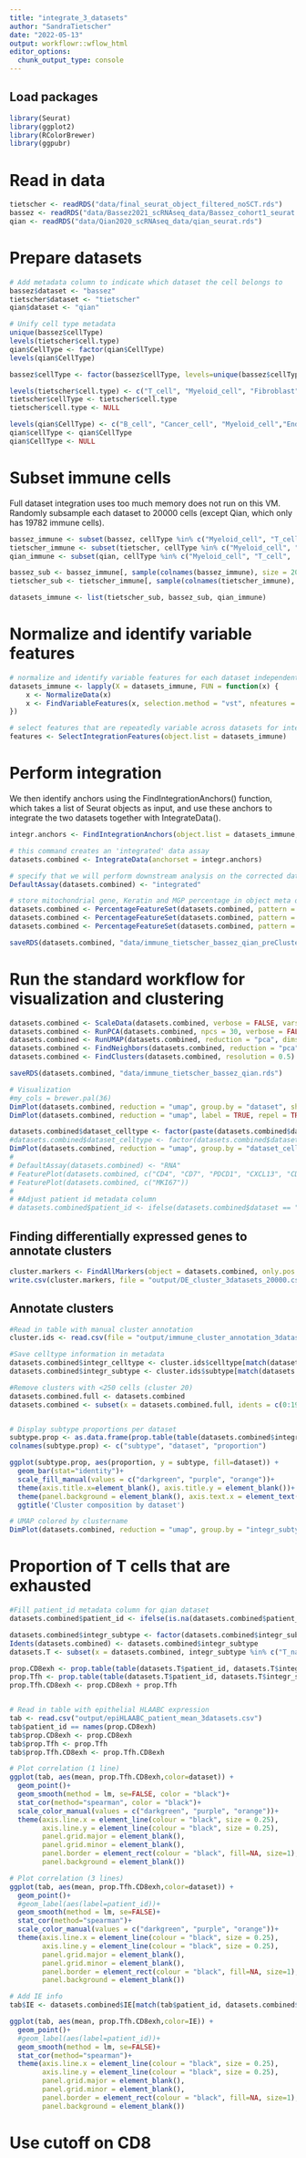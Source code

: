 ```yaml
---
title: "integrate_3_datasets"
author: "SandraTietscher"
date: "2022-05-13"
output: workflowr::wflow_html
editor_options:
  chunk_output_type: console
---
```


## Load packages

```r
library(Seurat)
library(ggplot2)
library(RColorBrewer)
library(ggpubr)
```

# Read in data

```r
tietscher <- readRDS("data/final_seurat_object_filtered_noSCT.rds")
bassez <- readRDS("data/Bassez2021_scRNAseq_data/Bassez_cohort1_seurat.rds")
qian <- readRDS("data/Qian2020_scRNAseq_data/qian_seurat.rds")
```

# Prepare datasets

```r
# Add metadata column to indicate which dataset the cell belongs to
bassez$dataset <- "bassez"
tietscher$dataset <- "tietscher"
qian$dataset <- "qian"

# Unify cell type metadata
unique(bassez$cellType)
levels(tietscher$cell.type)
qian$CellType <- factor(qian$CellType)
levels(qian$CellType)

bassez$cellType <- factor(bassez$cellType, levels=unique(bassez$cellType))

levels(tietscher$cell.type) <- c("T_cell", "Myeloid_cell", "Fibroblast", "Endothelial_cell", "B_cell", "Cancer_cell", "Granulocyte", "Plasma_cell", "pDC")
tietscher$cellType <- tietscher$cell.type
tietscher$cell.type <- NULL

levels(qian$CellType) <- c("B_cell", "Cancer_cell", "Myeloid_cell","Endothelial_cell", "Fibroblast", "Mast_cell", "Myeloid_cell",  "T_cell")
qian$cellType <- qian$CellType
qian$CellType <- NULL
```

# Subset immune cells

Full dataset integration uses too much memory does not run on this VM.
Randomly subsample each dataset to 20000 cells (except Qian, which only has 19782 immune cells).

```r
bassez_immune <- subset(bassez, cellType %in% c("Myeloid_cell", "T_cell", "pDC", "B_cell", "Mast_cell"))
tietscher_immune <- subset(tietscher, cellType %in% c("Myeloid_cell", "T_cell", "pDC", "B_cell", "Granulocyte", "Plasma_cell"))
qian_immune <- subset(qian, cellType %in% c("Myeloid_cell", "T_cell",  "B_cell", "Mast_cell"))

bassez_sub <- bassez_immune[, sample(colnames(bassez_immune), size = 20000, replace=F)]
tietscher_sub <- tietscher_immune[, sample(colnames(tietscher_immune), size = 20000, replace=F)]

datasets_immune <- list(tietscher_sub, bassez_sub, qian_immune)
```

# Normalize and identify variable features

```r
# normalize and identify variable features for each dataset independently
datasets_immune <- lapply(X = datasets_immune, FUN = function(x) {
    x <- NormalizeData(x)
    x <- FindVariableFeatures(x, selection.method = "vst", nfeatures = 2000)
})

# select features that are repeatedly variable across datasets for integration
features <- SelectIntegrationFeatures(object.list = datasets_immune)
```

# Perform integration

We then identify anchors using the FindIntegrationAnchors() function, which takes a list of Seurat objects as input, and use these anchors to integrate the two datasets together with IntegrateData().

```r

integr.anchors <- FindIntegrationAnchors(object.list = datasets_immune, anchor.features = features)

# this command creates an 'integrated' data assay
datasets.combined <- IntegrateData(anchorset = integr.anchors)

# specify that we will perform downstream analysis on the corrected data. Note that the original unmodified data still resides in the 'RNA' assay
DefaultAssay(datasets.combined) <- "integrated"

# store mitochondrial gene, Keratin and MGP percentage in object meta data --> will be regressed out in next step
datasets.combined <- PercentageFeatureSet(datasets.combined, pattern = "^KRT", col.name = "percent.krt", assay = "RNA")
datasets.combined <- PercentageFeatureSet(datasets.combined, pattern = "MGP", col.name = "percent.MGP", assay = "RNA")
datasets.combined <- PercentageFeatureSet(datasets.combined, pattern = "^MT-", col.name = "percent.mt", assay = "RNA")

saveRDS(datasets.combined, "data/immune_tietscher_bassez_qian_preCluster.rds")
```

# Run the standard workflow for visualization and clustering

```r
datasets.combined <- ScaleData(datasets.combined, verbose = FALSE, vars.to.regress = c("percent.mt", "percent.krt", "percent.MGP"))
datasets.combined <- RunPCA(datasets.combined, npcs = 30, verbose = FALSE)
datasets.combined <- RunUMAP(datasets.combined, reduction = "pca", dims = 1:30)
datasets.combined <- FindNeighbors(datasets.combined, reduction = "pca", dims = 1:30)
datasets.combined <- FindClusters(datasets.combined, resolution = 0.5)

saveRDS(datasets.combined, "data/immune_tietscher_bassez_qian.rds")

# Visualization
#my_cols = brewer.pal(36)
DimPlot(datasets.combined, reduction = "umap", group.by = "dataset", shuffle = TRUE, cols=alpha(c("darkgreen", "purple", "orange"),0.1))
DimPlot(datasets.combined, reduction = "umap", label = TRUE, repel = TRUE)

datasets.combined$dataset_celltype <- factor(paste(datasets.combined$dataset, datasets.combined$cellType, sep = "_"))
#datasets.combined$dataset_celltype <- factor(datasets.combined$dataset_celltype, levels = levels(datasets.combined$dataset_celltype)[c(1,6,3,8,4,9,5,11,2,7,10)])
DimPlot(datasets.combined, reduction = "umap", group.by = "dataset_celltype", shuffle = TRUE)
# 
# DefaultAssay(datasets.combined) <- "RNA"
# FeaturePlot(datasets.combined, c("CD4", "CD7", "PDCD1", "CXCL13", "CD8A", "MKI67"))
# FeaturePlot(datasets.combined, c("MKI67"))
# 
# #Adjust patient id metadata column
# datasets.combined$patient_id <- ifelse(datasets.combined$dataset == "tietscher", datasets.combined$sample, datasets.combined$patient_id)

```

## Finding differentially expressed genes to annotate clusters

```r
cluster.markers <- FindAllMarkers(object = datasets.combined, only.pos = TRUE, min.pct = 0.25, logfc.threshold = 0.25)
write.csv(cluster.markers, file = "output/DE_cluster_3datasets_20000.csv", row.names = FALSE)

```

## Annotate clusters

```r
#Read in table with manual cluster annotation
cluster.ids <- read.csv(file = "output/immune_cluster_annotation_3datasets.csv")

#Save celltype information in metadata
datasets.combined$integr_celltype <- cluster.ids$celltype[match(datasets.combined$integrated_snn_res.0.5, cluster.ids$cluster)]
datasets.combined$integr_subtype <- cluster.ids$subtype[match(datasets.combined$integrated_snn_res.0.5, cluster.ids$cluster)]

#Remove clusters with <250 cells (cluster 20)
datasets.combined.full <- datasets.combined
datasets.combined <- subset(x = datasets.combined.full, idents = c(0:19))


# Display subtype proportions per dataset
subtype.prop <- as.data.frame(prop.table(table(datasets.combined$integr_subtype, datasets.combined$dataset), margin = 1))
colnames(subtype.prop) <- c("subtype", "dataset", "proportion")

ggplot(subtype.prop, aes(proportion, y = subtype, fill=dataset)) +
  geom_bar(stat="identity")+
  scale_fill_manual(values = c("darkgreen", "purple", "orange"))+
  theme(axis.title.x=element_blank(), axis.title.y = element_blank())+
  theme(panel.background = element_blank(), axis.text.x = element_text(angle = 30))+
  ggtitle('Cluster composition by dataset')

# UMAP colored by clustername
DimPlot(datasets.combined, reduction = "umap", group.by = "integr_subtype", shuffle = TRUE)
```

# Proportion of T cells that are exhausted

```r
#Fill patient_id metadata column for qian dataset
datasets.combined$patient_id <- ifelse(is.na(datasets.combined$patient_id), paste0("QianPatient_", datasets.combined$PatientNumber), datasets.combined$patient_id)

datasets.combined$integr_subtype <- factor(datasets.combined$integr_subtype)
Idents(datasets.combined) <- datasets.combined$integr_subtype
datasets.T <- subset(x = datasets.combined, integr_subtype %in% c("T_naive", "T_mixed_2", "T_mixed_1", "CD8_cytotoxic", "CD8_exhausted", "Treg", "Tfh", "T_proliferating"))

prop.CD8exh <- prop.table(table(datasets.T$patient_id, datasets.T$integr_subtype), margin = 1)[,"CD8_exhausted"]
prop.Tfh <- prop.table(table(datasets.T$patient_id, datasets.T$integr_subtype), margin = 1)[,"Tfh"]
prop.Tfh.CD8exh <- prop.CD8exh + prop.Tfh


# Read in table with epithelial HLAABC expression
tab <- read.csv("output/epiHLAABC_patient_mean_3datasets.csv")
tab$patient_id == names(prop.CD8exh)
tab$prop.CD8exh <- prop.CD8exh
tab$prop.Tfh <- prop.Tfh
tab$prop.Tfh.CD8exh <- prop.Tfh.CD8exh

# Plot correlation (1 line)
ggplot(tab, aes(mean, prop.Tfh.CD8exh,color=dataset)) +
  geom_point()+
  geom_smooth(method = lm, se=FALSE, color = "black")+
  stat_cor(method="spearman", color = "black")+
  scale_color_manual(values = c("darkgreen", "purple", "orange"))+
  theme(axis.line.x = element_line(colour = "black", size = 0.25),
        axis.line.y = element_line(colour = "black", size = 0.25),
        panel.grid.major = element_blank(),
        panel.grid.minor = element_blank(),
        panel.border = element_rect(colour = "black", fill=NA, size=1),
        panel.background = element_blank())

# Plot correlation (3 lines)
ggplot(tab, aes(mean, prop.Tfh.CD8exh,color=dataset)) +
  geom_point()+
  #geom_label(aes(label=patient_id))+
  geom_smooth(method = lm, se=FALSE)+
  stat_cor(method="spearman")+
  scale_color_manual(values = c("darkgreen", "purple", "orange"))+
  theme(axis.line.x = element_line(colour = "black", size = 0.25),
        axis.line.y = element_line(colour = "black", size = 0.25),
        panel.grid.major = element_blank(),
        panel.grid.minor = element_blank(),
        panel.border = element_rect(colour = "black", fill=NA, size=1),
        panel.background = element_blank())

# Add IE info
tab$IE <- datasets.combined$IE[match(tab$patient_id, datasets.combined$patient_id)]

ggplot(tab, aes(mean, prop.Tfh.CD8exh,color=IE)) +
  geom_point()+
  #geom_label(aes(label=patient_id))+
  geom_smooth(method = lm, se=FALSE)+
  stat_cor(method="spearman")+
  theme(axis.line.x = element_line(colour = "black", size = 0.25),
        axis.line.y = element_line(colour = "black", size = 0.25),
        panel.grid.major = element_blank(),
        panel.grid.minor = element_blank(),
        panel.border = element_rect(colour = "black", fill=NA, size=1),
        panel.background = element_blank())
```

# Use cutoff on CD8

```r

```



